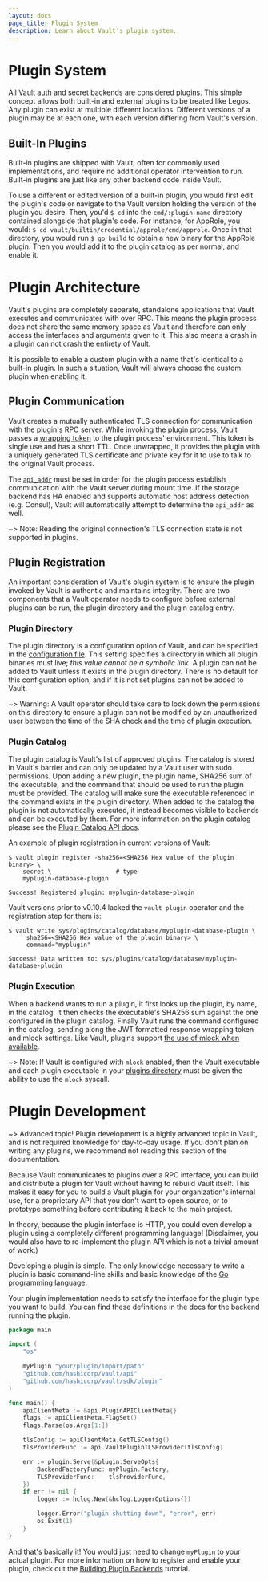 ```yaml
---
layout: docs
page_title: Plugin System
description: Learn about Vault's plugin system.
---
```


# Plugin System

All Vault auth and secret backends are considered plugins. This simple concept
allows both built-in and external plugins to be treated like Legos. Any plugin
can exist at multiple different locations. Different versions of a plugin may
be at each one, with each version differing from Vault's version.

## Built-In Plugins

Built-in plugins are shipped with Vault, often for commonly used implementations,
and require no additional operator intervention to run. Built-in plugins are
just like any other backend code inside Vault.

To use a different or edited version of a built-in plugin, you would first edit
the plugin's code or navigate to the Vault version holding the version of the
plugin you desire. Then, you'd `$ cd` into the `cmd/:plugin-name` directory
contained alongside that plugin's code. For instance, for AppRole, you would:
`$ cd vault/builtin/credential/approle/cmd/approle`. Once in that directory,
you would run `$ go build` to obtain a new binary for the AppRole plugin. Then
you would add it to the plugin catalog as per normal, and enable it.

# Plugin Architecture

Vault's plugins are completely separate, standalone applications that Vault
executes and communicates with over RPC. This means the plugin process does not
share the same memory space as Vault and therefore can only access the
interfaces and arguments given to it. This also means a crash in a plugin can not
crash the entirety of Vault.

It is possible to enable a custom plugin with a name that's identical to a
built-in plugin. In such a situation, Vault will always choose the custom plugin
when enabling it.

## Plugin Communication

Vault creates a mutually authenticated TLS connection for communication with the
plugin's RPC server. While invoking the plugin process, Vault passes a [wrapping
token](/docs/concepts/response-wrapping) to the
plugin process' environment. This token is single use and has a short TTL. Once
unwrapped, it provides the plugin with a uniquely generated TLS certificate and
private key for it to use to talk to the original Vault process.

The [`api_addr`][api_addr] must be set in order for the plugin process establish
communication with the Vault server during mount time. If the storage backend
has HA enabled and supports automatic host address detection (e.g. Consul),
Vault will automatically attempt to determine the `api_addr` as well.

~> Note: Reading the original connection's TLS connection state is not supported
in plugins.

## Plugin Registration

An important consideration of Vault's plugin system is to ensure the plugin
invoked by Vault is authentic and maintains integrity. There are two components
that a Vault operator needs to configure before external plugins can be run, the
plugin directory and the plugin catalog entry.

### Plugin Directory

The plugin directory is a configuration option of Vault, and can be specified in
the [configuration file](/docs/configuration).
This setting specifies a directory in which all plugin binaries must live;
_this value cannot be a symbolic link_. A plugin
can not be added to Vault unless it exists in the plugin directory. There is no
default for this configuration option, and if it is not set plugins can not be
added to Vault.

~> Warning: A Vault operator should take care to lock down the permissions on
this directory to ensure a plugin can not be modified by an unauthorized user
between the time of the SHA check and the time of plugin execution.

### Plugin Catalog

The plugin catalog is Vault's list of approved plugins. The catalog is stored in
Vault's barrier and can only be updated by a Vault user with sudo permissions.
Upon adding a new plugin, the plugin name, SHA256 sum of the executable, and the
command that should be used to run the plugin must be provided. The catalog will
make sure the executable referenced in the command exists in the plugin
directory. When added to the catalog the plugin is not automatically executed,
it instead becomes visible to backends and can be executed by them. For more
information on the plugin catalog please see the [Plugin Catalog API
docs](/api/system/plugins-catalog).

An example of plugin registration in current versions of Vault:

```shell-session
$ vault plugin register -sha256=<SHA256 Hex value of the plugin binary> \
    secret \                  # type
    myplugin-database-plugin

Success! Registered plugin: myplugin-database-plugin
```

Vault versions prior to v0.10.4 lacked the `vault plugin` operator and the
registration step for them is:

```shell-session
$ vault write sys/plugins/catalog/database/myplugin-database-plugin \
     sha256=<SHA256 Hex value of the plugin binary> \
     command="myplugin"

Success! Data written to: sys/plugins/catalog/database/myplugin-database-plugin
```

### Plugin Execution

When a backend wants to run a plugin, it first looks up the plugin, by name, in
the catalog. It then checks the executable's SHA256 sum against the one
configured in the plugin catalog. Finally Vault runs the command configured in
the catalog, sending along the JWT formatted response wrapping token and mlock
settings. Like Vault, plugins support [the use of mlock when available](/docs/configuration#disable_mlock).

~> Note: If Vault is configured with `mlock` enabled, then the Vault executable and each
plugin executable in your [plugins directory](/docs/internals/plugins#plugin-directory) must be
given the ability to use the `mlock` syscall.

# Plugin Development

~> Advanced topic! Plugin development is a highly advanced topic in Vault, and
is not required knowledge for day-to-day usage. If you don't plan on writing any
plugins, we recommend not reading this section of the documentation.

Because Vault communicates to plugins over a RPC interface, you can build and
distribute a plugin for Vault without having to rebuild Vault itself. This makes
it easy for you to build a Vault plugin for your organization's internal use,
for a proprietary API that you don't want to open source, or to prototype
something before contributing it back to the main project.

In theory, because the plugin interface is HTTP, you could even develop a plugin
using a completely different programming language! (Disclaimer, you would also
have to re-implement the plugin API which is not a trivial amount of work.)

Developing a plugin is simple. The only knowledge necessary to write
a plugin is basic command-line skills and basic knowledge of the
[Go programming language](http://golang.org).

Your plugin implementation needs to satisfy the interface for the plugin
type you want to build. You can find these definitions in the docs for the
backend running the plugin.

```go
package main

import (
	"os"

	myPlugin "your/plugin/import/path"
	"github.com/hashicorp/vault/api"
	"github.com/hashicorp/vault/sdk/plugin"
)

func main() {
	apiClientMeta := &api.PluginAPIClientMeta{}
	flags := apiClientMeta.FlagSet()
	flags.Parse(os.Args[1:])

	tlsConfig := apiClientMeta.GetTLSConfig()
	tlsProviderFunc := api.VaultPluginTLSProvider(tlsConfig)

	err := plugin.Serve(&plugin.ServeOpts{
		BackendFactoryFunc: myPlugin.Factory,
		TLSProviderFunc:    tlsProviderFunc,
	})
	if err != nil {
		logger := hclog.New(&hclog.LoggerOptions{})

		logger.Error("plugin shutting down", "error", err)
		os.Exit(1)
	}
}
```

And that's basically it! You would just need to change `myPlugin` to your actual
plugin. For more information on how to register and enable your plugin, check out the [Building Plugin Backends](https://learn.hashicorp.com/vault/developer/plugin-backends) tutorial.

[api_addr]: /docs/configuration#api_addr

